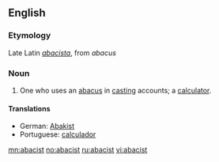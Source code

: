 ==English==

===Etymology===
Late Latin ''[[abacista]]'', from ''abacus''

===Noun===
{{en-noun}}

# One who uses an [[abacus]] in [[casting]] accounts; a [[calculator]].

====Translations====
*German: [[Abakist]] {{m}}
*Portuguese: [[calculador]]

[[mn:abacist]]
[[no:abacist]]
[[ru:abacist]]
[[vi:abacist]]